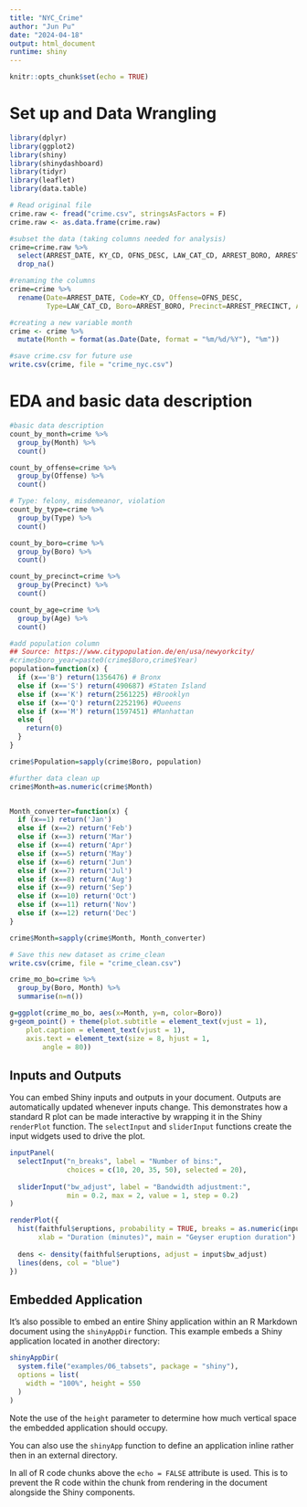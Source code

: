 ```yaml
---
title: "NYC_Crime"
author: "Jun Pu"
date: "2024-04-18"
output: html_document
runtime: shiny
---
```


```r
knitr::opts_chunk$set(echo = TRUE)
```

# Set up and Data Wrangling

```r
library(dplyr)
library(ggplot2)
library(shiny)
library(shinydashboard)
library(tidyr)
library(leaflet)
library(data.table)
```


```r
# Read original file
crime.raw <- fread("crime.csv", stringsAsFactors = F)
crime.raw <- as.data.frame(crime.raw)
```

```r
#subset the data (taking columns needed for analysis)
crime=crime.raw %>%
  select(ARREST_DATE, KY_CD, OFNS_DESC, LAW_CAT_CD, ARREST_BORO, ARREST_PRECINCT, AGE_GROUP, PERP_SEX) %>%
  drop_na()
```

```r
#renaming the columns
crime=crime %>%
  rename(Date=ARREST_DATE, Code=KY_CD, Offense=OFNS_DESC,
         Type=LAW_CAT_CD, Boro=ARREST_BORO, Precinct=ARREST_PRECINCT, Age=AGE_GROUP, Sex=PERP_SEX)

#creating a new variable month
crime <- crime %>% 
  mutate(Month = format(as.Date(Date, format = "%m/%d/%Y"), "%m"))
```

```r
#save crime.csv for future use
write.csv(crime, file = "crime_nyc.csv")
```

# EDA and basic data description

```r
#basic data description
count_by_month=crime %>%
  group_by(Month) %>%
  count()

count_by_offense=crime %>%
  group_by(Offense) %>%
  count()

# Type: felony, misdemeanor, violation
count_by_type=crime %>%
  group_by(Type) %>%
  count()

count_by_boro=crime %>%
  group_by(Boro) %>%
  count()

count_by_precinct=crime %>%
  group_by(Precinct) %>%
  count()

count_by_age=crime %>%
  group_by(Age) %>%
  count()
```

```r
#add population column
## Source: https://www.citypopulation.de/en/usa/newyorkcity/
#crime$boro_year=paste0(crime$Boro,crime$Year)
population=function(x) {
  if (x=='B') return(1356476) # Bronx
  else if (x=='S') return(490687) #Staten Island
  else if (x=='K') return(2561225) #Brooklyn
  else if (x=='Q') return(2252196) #Queens
  else if (x=='M') return(1597451) #Manhattan
  else {
    return(0)
  }
}

crime$Population=sapply(crime$Boro, population)

```

```r
#further data clean up
crime$Month=as.numeric(crime$Month)


Month_converter=function(x) {
  if (x==1) return('Jan')
  else if (x==2) return('Feb')
  else if (x==3) return('Mar')
  else if (x==4) return('Apr')
  else if (x==5) return('May')
  else if (x==6) return('Jun')
  else if (x==7) return('Jul')
  else if (x==8) return('Aug')
  else if (x==9) return('Sep')
  else if (x==10) return('Oct')
  else if (x==11) return('Nov')
  else if (x==12) return('Dec')
}

crime$Month=sapply(crime$Month, Month_converter)

# Save this new dataset as crime_clean
write.csv(crime, file = "crime_clean.csv")

```

```r
crime_mo_bo=crime %>%
  group_by(Boro, Month) %>%
  summarise(n=n())

g=ggplot(crime_mo_bo, aes(x=Month, y=n, color=Boro))
g+geom_point() + theme(plot.subtitle = element_text(vjust = 1), 
    plot.caption = element_text(vjust = 1), 
    axis.text = element_text(size = 8, hjust = 1, 
        angle = 80))

```






## Inputs and Outputs

You can embed Shiny inputs and outputs in your document. Outputs are automatically updated whenever inputs change.  This demonstrates how a standard R plot can be made interactive by wrapping it in the Shiny `renderPlot` function. The `selectInput` and `sliderInput` functions create the input widgets used to drive the plot.

```r
inputPanel(
  selectInput("n_breaks", label = "Number of bins:",
              choices = c(10, 20, 35, 50), selected = 20),
  
  sliderInput("bw_adjust", label = "Bandwidth adjustment:",
              min = 0.2, max = 2, value = 1, step = 0.2)
)

renderPlot({
  hist(faithful$eruptions, probability = TRUE, breaks = as.numeric(input$n_breaks),
       xlab = "Duration (minutes)", main = "Geyser eruption duration")
  
  dens <- density(faithful$eruptions, adjust = input$bw_adjust)
  lines(dens, col = "blue")
})
```

## Embedded Application

It's also possible to embed an entire Shiny application within an R Markdown document using the `shinyAppDir` function. This example embeds a Shiny application located in another directory:

```r
shinyAppDir(
  system.file("examples/06_tabsets", package = "shiny"),
  options = list(
    width = "100%", height = 550
  )
)
```

Note the use of the `height` parameter to determine how much vertical space the embedded application should occupy.

You can also use the `shinyApp` function to define an application inline rather then in an external directory.

In all of R code chunks above the `echo = FALSE` attribute is used. This is to prevent the R code within the chunk from rendering in the document alongside the Shiny components.




